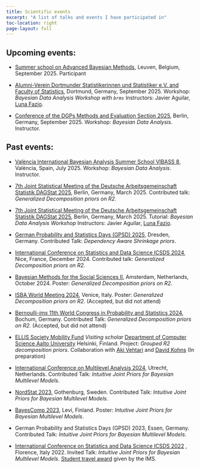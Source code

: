 ```yaml
---
title: Scientific events
excerpt: "A list of talks and events I have participated in"
toc-location: right
page-layout: full
---
```


## Upcoming events:

- [Summer school on Advanced Bayesian Methods](https://quetelet.be/summerschool/), Leuven, Belgium, September 2025. Participant

- [Alumni-Verein Dortmunder Statistikerinnen und Statistiker e.V. and Faculty of Statistics](www.statistik.tu-dortmund.de/alumni-verein.html), Dortmund, Germany, September 2025. Workshop: *Bayesian Data Analysis Workshop with `brms`* Instructors: Javier Aguilar, [Luna Fazio](https://lunafazio.github.io).

- [Conference of the DGPs Methods and Evaluation Section 2025](http://methods-berlin.com/en/fgme2025/), Berlin, Germany, September 2025.
Workshop: *Bayesian Data Analysis*. Instructor.

## Past events:

- [València International Bayesian Analysis Summer School VIBASS 8](http://vabar.es/events/vibass8/), València, Spain, July 2025. Workshop: *Bayesian Data Analysis*. Instructor.

- [7th Joint Statistical Meeting of the Deutsche Arbeitsgemeinschaft Statistik DAGStat 2025](https://dagstat2025.de/#), Berlin, Germany, March 2025. Contributed talk:  *Generalized Decomposition priors on R2.* 
 
- [7th Joint Statistical Meeting of the Deutsche Arbeitsgemeinschaft Statistik DAGStat 2025](https://dagstat2025.de/#), Berlin, Germany, March 2025. Tutorial: *Bayesian Data Analysis Workshop* Instructors: Javier Aguilar, [Luna Fazio](https://lunafazio.github.io).
 
-  [German Probability and Statistics Days (GPSD) 2025](https://www.gpsd-2025.de/), Dresden, Germany. Contributed Talk: *Dependency Aware Shrinkage priors*.
 
-  [International Conference on Statistics and Data Science ICSDS 2024 ](https://sites.google.com/view/ims-icsds2024/), Nice, France, December 2024. Contributed talk:  *Generalized Decomposition priors on R2.*
 
-   [Bayesian Methods for the Social Sciences II](https://bayesforshs2.sciencesconf.org), Amsterdam, Netherlands, October 2024. Poster: *Generalized Decomposition priors on R2.* 
 
-   [ISBA World Meeting 2024](https://www.unive.it/web/en/2208/home), Venice, Italy. Poster: *Generalized Decomposition priors on R2.* (Accepted, but did not attend)

-   [Bernoulli-*ims* 11th World Congress in Probability and Statistics 2024](https://www.bernoulli-ims-worldcongress2024.org), Bochum, Germany. Contributed Talk: *Generalized Decomposition priors on R2.* (Accepted, but did not attend)

-   [ELLIS Society Mobility Fund](https://ellis.eu/mobility-fund) *Visiting scholar* [Department of Computer Science Aalto University](https://www.aalto.fi/en/department-of-computer-science) Helsinki, Finland. Project: *Grouped R2 decomposition priors*. Collaboration with [Aki Vehtari](https://users.aalto.fi/~ave/) and [David Kohns](https://davkoh.github.io)  (In preparation)

-   [International Conference on Multilevel Analysis 2024](https://multilevel.fss.uu.nl), Utrecht, Netherlands. Contributed Talk: *Intuitive Joint Priors for Bayesian Multilevel Models*.

-   [NordStat 2023](https://nordstat2023.org), Gothenburg, Sweden. Contributed Talk: *Intuitive Joint Priors for Bayesian Multilevel Models*.

-   [BayesComp 2023](https://bayescomp2023.com/home), Levi, Finland. Poster: *Intuitive Joint Priors for Bayesian Multilevel Models*.

-   German Probability and Statistics Days (GPSD) 2023, Essen, Germany. Contributed Talk: *Intuitive Joint Priors for Bayesian Multilevel Models*.

-   [International Conference on Statistics and Data Science ICSDS 2022 ](https://sites.google.com/view/icsds2022) , Florence, Italy 2022. Invited Talk: *Intuitive Joint Priors for Bayesian Multilevel Models*. [Student travel award](https://imstat.org/2022/12/06/2022-icsds-travel-award-recipients/) given by the IMS.
